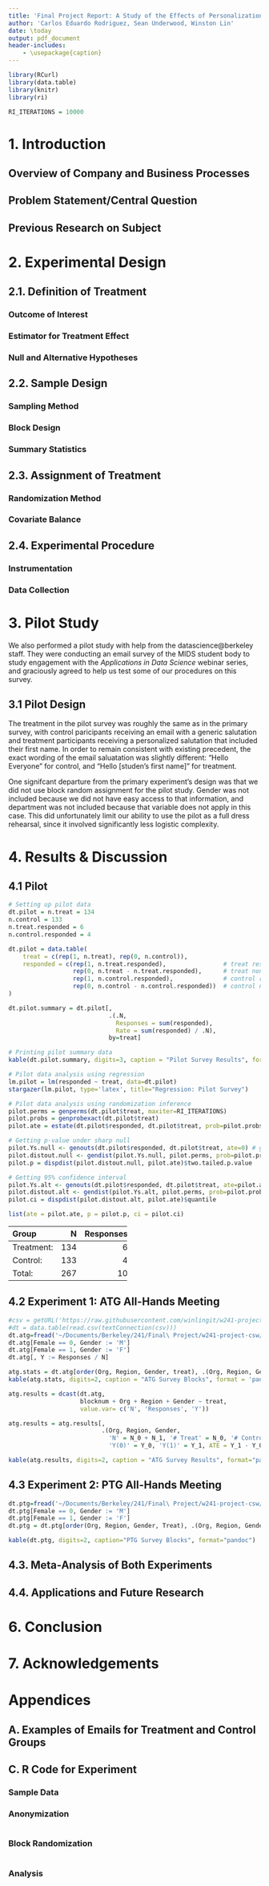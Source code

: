 ```yaml
---
title: 'Final Project Report: A Study of the Effects of Personalization on Survey Response Rates'
author: 'Carlos Eduardo Rodriguez, Sean Underwood, Winston Lin'
date: \today
output: pdf_document
header-includes:
    - \usepackage{caption}
---
```


\captionsetup[table]{labelformat=empty}

```r
library(RCurl)
library(data.table)
library(knitr)
library(ri)

RI_ITERATIONS = 10000
```

# 1. Introduction

## Overview of Company and Business Processes



## Problem Statement/Central Question



## Previous Research on Subject



# 2. Experimental Design

## 2.1. Definition of Treatment

### Outcome of Interest



### Estimator for Treatment Effect



### Null and Alternative Hypotheses



## 2.2. Sample Design

### Sampling Method



### Block Design



### Summary Statistics



## 2.3. Assignment of Treatment

### Randomization Method



### Covariate Balance 



## 2.4. Experimental Procedure

### Instrumentation



### Data Collection


# 3. Pilot Study

We also performed a pilot study with help from the datascience@berkeley staff. They were conducting an email survey of the MIDS student body to study engagement with the _Applications in Data Science_ webinar series, and graciously agreed to help us test some of our procedures on this survey.

## 3.1 Pilot Design

The treatment in the pilot survey was roughly the same as in the primary survey, with control paricipants receiving an email with a generic salutation and treatment participants receiving a personalized salutation that included their first name. In order to remain consistent with existing precedent, the exact wording of the email saluatation was slightly different: "Hello Everyone" for control, and "Hello [studen's first name]" for treatment.

One signifcant departure from the primary experiment's design was that we did not use block random assignment for the pilot study. Gender was not included because we did not have easy access to that information, and department was not included because that variable does not apply in this case. This did unfortunately limit our ability to use the pilot as a full dress rehearsal, since it involved significantly less logistic complexity.

# 4. Results & Discussion

## 4.1 Pilot

```r
# Setting up pilot data
dt.pilot = n.treat = 134
n.control = 133
n.treat.responded = 6
n.control.responded = 4

dt.pilot = data.table(
    treat = c(rep(1, n.treat), rep(0, n.control)),
    responded = c(rep(1, n.treat.responded),                # treat responses
                  rep(0, n.treat - n.treat.responded),      # treat non-responses
                  rep(1, n.control.responded),              # control responses
                  rep(0, n.control - n.control.responded))  # control non-responses
)

dt.pilot.summary = dt.pilot[, 
                            .(.N, 
                              Responses = sum(responded), 
                              Rate = sum(responded) / .N), 
                            by=treat]
```

```r
# Printing pilot summary data
kable(dt.pilot.summary, digits=3, caption = "Pilot Survey Results", format="pandoc")
```

```r
# Pilot data analysis using regression
lm.pilot = lm(responded ~ treat, data=dt.pilot)
stargazer(lm.pilot, type='latex', title="Regression: Pilot Survey")
```

```r
# Pilot data analysis using randomization inference
pilot.perms = genperms(dt.pilot$treat, maxiter=RI_ITERATIONS)
pilot.probs = genprobexact(dt.pilot$treat)
pilot.ate = estate(dt.pilot$responded, dt.pilot$treat, prob=pilot.probs); pilot.ate

# Getting p-value under sharp null
pilot.Ys.null <- genouts(dt.pilot$responded, dt.pilot$treat, ate=0) # generate potential outcomes under sharp null of no effect
pilot.distout.null <- gendist(pilot.Ys.null, pilot.perms, prob=pilot.probs) # generate sampling dist. under sharp null
pilot.p = dispdist(pilot.distout.null, pilot.ate)$two.tailed.p.value 

# Getting 95% confidence interval 
pilot.Ys.alt <- genouts(dt.pilot$responded, dt.pilot$treat, ate=pilot.ate)
pilot.distout.alt <- gendist(pilot.Ys.alt, pilot.perms, prob=pilot.probs)
pilot.ci = dispdist(pilot.distout.alt, pilot.ate)$quantile

list(ate = pilot.ate, p = pilot.p, ci = pilot.ci)
```



--------------------------------
Group         N  Responses  Rate
----------- --- ---------- ----- 
Treatment:  134          6  4.5%

Control:    133          4  3.0%

Total:      267         10  3.7%
--------------------------------


## 4.2 Experiment 1: ATG All-Hands Meeting

```r
#csv = getURL('https://raw.githubusercontent.com/winlingit/w241-project-csw/master/rcode/atg_results.csv')
#dt = data.table(read.csv(textConnection(csv)))
dt.atg=fread('~/Documents/Berkeley/241/Final\ Project/w241-project-csw/rcode/atg_results.csv')
dt.atg[Female == 0, Gender := 'M']
dt.atg[Female == 1, Gender := 'F']
dt.atg[, Y := Responses / N]
```

```r
atg.stats = dt.atg[order(Org, Region, Gender, treat), .(Org, Region, Gender, Treat=treat, N)]
kable(atg.stats, digits=2, caption = "ATG Survey Blocks", format = 'pandoc')
```

```r
atg.results = dcast(dt.atg, 
                    blocknum + Org + Region + Gender ~ treat, 
                    value.var= c('N', 'Responses', 'Y'))

atg.results = atg.results[, 
                          .(Org, Region, Gender, 
                            'N' = N_0 + N_1, '# Treat' = N_0, '# Control' = N_1, 
                            'Y(0)' = Y_0, 'Y(1)' = Y_1, ATE = Y_1 - Y_0)]

kable(atg.results, digits=2, caption = "ATG Survey Results", format="pandoc")
```

\pagebreak

## 4.3 Experiment 2: PTG All-Hands Meeting


```r
dt.ptg=fread('~/Documents/Berkeley/241/Final\ Project/w241-project-csw/rcode/ptg_assignment.csv')
dt.ptg[Female == 0, Gender := 'M']
dt.ptg[Female == 1, Gender := 'F']
dt.ptg = dt.ptg[order(Org, Region, Gender, Treat), .(Org, Region, Gender, Treat, N)]
```

```r
kable(dt.ptg, digits=2, caption="PTG Survey Blocks", format="pandoc")
```


## 4.3. Meta-Analysis of Both Experiments



## 4.4. Applications and Future Research



# 6. Conclusion



# 7. Acknowledgements



# Appendices

## A. Examples of Emails for Treatment and Control Groups


## C. R Code for Experiment

### Sample Data



### Anonymization

```r

```

### Block Randomization

```r

```


### Analysis

```r

```
